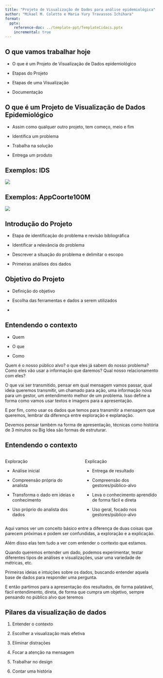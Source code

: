```yaml
---
title: "Projeto de Visualização de Dados para análise epidemiológica"
author: "Mikael M. Coletto e Maria Yury Travassos Ichihara"
format:
  pptx:
    reference-doc: ../template-ppt/TemplateCidacs.pptx
    incremental: true
---
```


## O que vamos trabalhar hoje

::: incremental
-   O que é um Projeto de Visualização de Dados epidemiológico

-   Etapas do Projeto

-   Etapas de uma Visualização

-   Documentação
:::

## O que é um Projeto de Visualização de Dados Epidemiológico

::: incremental
-   Assim como qualquer outro projeto, tem começo, meio e fim

-   Identifica um problema

-   Trabalha na solução

-   Entrega um produto
:::

## Exemplos: IDS

![](../imagens/ids-covid.png)

## Exemplos: AppCoorte100M

![](../imagens/appcoorte-hd.png)

## Introdução do Projeto

::: incremental
-   Etapa de identificação do problema e revisão bibliográfica

-   Identificar a relevância do problema

-   Descrever a situação do problema e delimitar o escopo

-   Primeiras análises dos dados
:::

## Objetivo do Projeto

::: incremental
-   Definição do objetivo

-   Escolha das ferramentas e dados a serem utilizados

- 
:::



## Entendendo o contexto

::: incremental
-   Quem

-   O que

-   Como
:::

::: notes
Quem é o nosso público alvo? o que eles já sabem do nosso problema? Como eles vão usar a informação que daremos? Qual nosso relacionamento com eles?

O que vai ser transmitido, pensar em qual mensagem vamos passar, qual ideia queremos transmitir, um chamado para ação, uma informação nova para um gestor, um entendimento melhor de um problema. Isso define a forma como vamos usar textos e imagens para a apresentação.

E por fim, como usar os dados que temos para transmitir a mensagem que queremos, lembrar da diferença entre exploração e explanação.

Devemos pensar também na forma de apresentação, técnicas como história de 3 minutos ou Big Idea são formas de estruturar.
:::

## Entendendo o contexto

::: incremental
::: columns
::: {.column width="50%"}
Exploração

-   Análise inicial

-   Compreensão própria do analista

-   Transforma o dado em ideias e conhecimento

-   Uso próprio do analista dos dados
:::

::: {.column width="50%"}
Explicação

-   Entrega de resultado

-   Compreensão dos gestores/público-alvo

-   Leva o conhecimento aprendido de forma fácil e direta

-   Uso geral, focado nos gestores/público-alvo
:::
:::
:::

::: notes
Aqui vamos ver um conceito básico entre a diferença de duas coisas que parecem próximas e podem ser confundidas, a exploração e a explicação.

Além disso elas tem tudo a ver com entender o contexto que estamos.

Quando queremos entender um dado, podemos experimentar, testar diferentes tipos de análises e visualizações, usar uma variedade de métricas, etc.

Primeiras ideias e intuições sobre os dados, buscando entender aquela base de dados para responder uma pergunta.

E então partimos para a apresentação dos resultados, de forma palatável, fácil entendimento, direta, de forma que cumpra um objetivo, sempre pensando no público alvo que teremos
:::

## Pilares da visualização de dados

::: incremental
1.  Entender o contexto

2.  Escolher a visualização mais efetiva

3.  Eliminar distrações

4.  Focar a atenção na mensagem

5.  Trabalhar no design

6.  Contar uma história
:::
